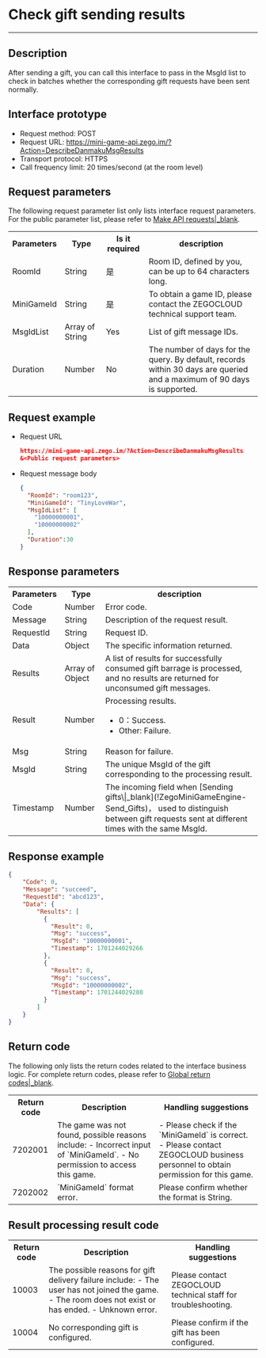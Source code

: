 # Check gift sending results

- - -


## Description

After sending a gift, you can call this interface to pass in the MsgId list to check in batches whether the corresponding gift requests have been sent normally.


## Interface prototype

- Request method: POST
- Request URL: https://mini-game-api.zego.im/?Action=DescribeDanmakuMsgResults
- Transport protocol: HTTPS
- Call frequency limit: 20 times/second (at the room level)

## Request parameters

The following request parameter list only lists interface request parameters. For the public parameter list, please refer to [Make API requests\|_blank](!ZegoMiniGameEngine-Making_API_Requests#2_1).

<table>
  
<tbody><tr data-row-level="1">
<th>Parameters</th>
<th>Type</th>
<th>Is it required</th>
<th>description</th>
</tr>
<tr data-row-level="2">
<td>RoomId</td>
<td>String</td>
<td>是</td>
<td>Room ID, defined by you, can be up to 64 characters long.</td>
</tr>
<tr data-row-level="3">
<td>MiniGameId</td>
<td>String</td>
<td>是</td>
<td>To obtain a game ID, please contact the ZEGOCLOUD technical support team.</td>
</tr>
<tr data-row-level="4">
<td>MsgIdList</td>
<td>Array of String</td>
<td>Yes</td>
<td>List of gift message IDs.</td>
</tr>
<tr data-row-level="5">
<td>Duration</td>
<td>Number</td>
<td>No</td>
<td>The number of days for the query. By default, records within 30 days are queried and a maximum of 90 days is supported.</td>
</tr>
</tbody></table>


## Request example

- Request URL
  
    ```json
    https://mini-game-api.zego.im/?Action=DescribeDanmakuMsgResults
    &<Public request parameters>
    ```

- Request message body
  
    ```json
    {
      "RoomId": "room123",
      "MiniGameId": "TinyLoveWar",
      "MsgIdList": [
        "10000000001",
        "10000000002"
      ],
      "Duration":30
    }
    ```

## Response parameters

<table class="collapsible-table" >
  
<tbody><tr data-row-level="1">
<th>Parameters</th>
<th>Type</th>
<th>description</th>
</tr>
<tr data-row-level="2">
<td>Code</td>
<td>Number</td>
<td>Error code.</td>
</tr>
<tr data-row-level="3">
<td>Message</td>
<td>String</td>
<td>Description of the request result.</td>
</tr>
<tr data-row-level="4">
<td>RequestId</td>
<td>String</td>
<td>Request ID.</td>
</tr>
<tr data-row-level="5" data-row-child="true">
<td>Data</td>
<td>Object</td>
<td>The specific information returned.</td>
</tr>
<tr data-row-level="5-1" data-row-child="true">
<td>Results</td>
<td>Array of Object</td>
<td>A list of results for successfully consumed gift barrage is processed, and no results are returned for unconsumed gift messages.</td>
</tr>
<tr data-row-level="5-1-1">
<td>Result</td>
<td>Number</td>
<td>Processing results.<ul><li>0：Success.</li><li>Other: Failure.</li></ul></td>
</tr>
<tr data-row-level="5-1-2">
<td>Msg</td>
<td>String</td>
<td>Reason for failure.</td>
</tr>
<tr data-row-level="5-1-3">
<td>MsgId</td>
<td>String</td>
<td>The unique MsgId of the gift corresponding to the processing result.</td>
</tr>
<tr data-row-level="5-1-4">
<td>Timestamp</td>
<td>Number</td>
<td>The incoming field when [Sending gifts\|_blank](!ZegoMiniGameEngine-Send_Gifts)， used to distinguish between gift requests sent at different times with the same MsgId.</td>
</tr>
</tbody></table>

## Response example


```json
{
    "Code": 0,
    "Message": "succeed",
    "RequestId": "abcd123",
    "Data": {
        "Results": [
          {
            "Result": 0,
            "Msg": "success",
            "MsgId": "10000000001",
            "Timestamp": 1701244029266
          },
          {
            "Result": 0,
            "Msg": "success",
            "MsgId": "10000000002",
            "Timestamp": 1701244029280
          }
        ]
    }
}
```

## Return code

The following only lists the return codes related to the interface business logic. For complete return codes, please refer to [Global return codes\|_blank](!ZegoMiniGameEngine-Return_Codes).


<table>
  
<tbody><tr>
<th>Return code</th>
<th>Description</th>
<th>Handling suggestions</th>
</tr>
<tr>
<td>7202001</td>
<td>The game was not found, possible reasons include:
- Incorrect input of `MiniGameId`.
- No permission to access this game.</td>
<td>- Please check if the `MiniGameId` is correct.
- Please contact ZEGOCLOUD business personnel to obtain permission for this game.</td>
</tr>
<tr>
<td>7202002</td>
<td>`MiniGameId` format error.</td>
<td>Please confirm whether the format is String.</td>
</tr>
</tbody></table>

## Result processing result code


<table>
  
<tbody><tr>
<th>Return code</th>
<th>Description</th>
<th>Handling suggestions</th>
</tr>
<tr>
<td>10003</td>
<td>The possible reasons for gift delivery failure include:
- The user has not joined the game.
- The room does not exist or has ended.
- Unknown error.</td>
<td>Please contact ZEGOCLOUD technical staff for troubleshooting.</td>
</tr>
<tr>
<td>10004</td>
<td>No corresponding gift is configured.</td>
<td>Please confirm if the gift has been configured.</td>
</tr>
</tbody></table>
